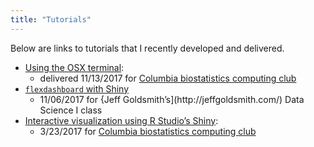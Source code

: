 ```yaml
---
title: "Tutorials"
---
```


Below are links to tutorials that I recently developed and delivered.

* [Using the OSX terminal](osx_terminal.html): 
    * delivered 11/13/2017 for [Columbia biostatistics computing club](https://columbia-computing-club.github.io/)

* [`flexdashboard` with Shiny](http://jeffgoldsmith.com/DSI/shiny.html)
    * 11/06/2017 for {Jeff Goldsmith's](http://jeffgoldsmith.com/) Data Science I class
    
* [Interactive visualization using R Studio's Shiny](https://columbia-computing-club.github.io/resources/): 
    * 3/23/2017 for [Columbia biostatistics computing club](https://columbia-computing-club.github.io/)
